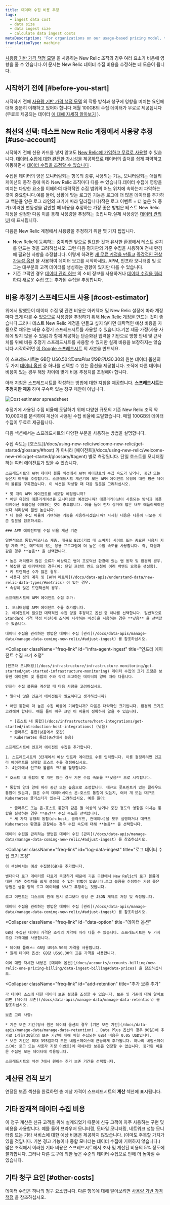 ```yaml
---
title: 데이터 수집 비용 추정
tags:
  - ingest data cost
  - data size
  - data ingest size
  - calculate data ingest costs
metaDescription: 'For organizations on our usage-based pricing model, this doc helps you estimate the cost for data reported to New Relic.'
translationType: machine
---
```


[사용량 기반 가격 책정 모델](/docs/accounts/accounts-billing/new-relic-one-pricing-billing/new-relic-one-pricing-billing) 을 사용하는 New Relic 조직의 경우 여러 요소가 비용에 영향을 줄 수 있습니다.이 문서는 New Relic 데이터 수집 비용을 추정하는 데 도움이 됩니다.

## 시작하기 전에 [#before-you-start]

시작하기 전에 [사용량 기반 가격 책정 모델](/docs/accounts/accounts-billing/new-relic-one-pricing-billing/new-relic-one-pricing-billing) 의 작동 방식과 청구에 영향을 미치는 요인에 대해 충분히 이해하고 있어야 합니다.매월 100GB의 수집 데이터가 무료로 제공됩니다(무료로 제공되는 데이터 [에 대해 자세히 알아보기](/docs/accounts/accounts-billing/new-relic-one-pricing-billing/new-relic-one-pricing-billing/#free) ).

## 최선의 선택: 테스트 New Relic 계정에서 사용량 추정 [#use-account]

시작하기 전에 신용 카드를 넣지 않고도 [New Relic에 가입하고 무료로 사용할](https://newrelic.com/signup) 수 있습니다. [데이터 수집에 대한 완전한 가시성을](/docs/data-apis/manage-data/manage-data-coming-new-relic/#ui) 제공하므로 데이터의 출처를 쉽게 파악하고 이동하면서 [데이터 수집을 조정할 수 있습니다](/docs/data-apis/manage-data/manage-data-coming-new-relic/#adjust-ingest) .

수집된 데이터의 양은 모니터링되는 항목의 종류, 사용되는 기능, 모니터링되는 애플리케이션의 동작 등에 따라 New Relic 조직마다 다를 수 있습니다.데이터 수집에 영향을 미치는 다양한 요소를 이해하여 대략적인 수집 범위의 어느 위치에 속하는지 파악하는 것이 중요합니다.예를 들어, 상황에 맞는 로그인 기능은 로그에 더 많은 데이터를 추가하고 백분율 양은 로그 라인의 크기에 따라 달라집니다(작은 로그 이벤트 = 더 높은 % 증가).이러한 변동성을 감안할 때 비용을 추정하는 가장 좋은 방법은 테스트 New Relic 계정을 설정한 다음 이를 통해 사용량을 추정하는 것입니다.실제 사용량은 [데이터 관리 UI](/docs/data-apis/manage-data/manage-data-coming-new-relic) 에 표시됩니다.

다음은 New Relic 계정에서 사용량을 추정하기 위한 몇 가지 팁입니다.

* New Relic에 등록하는 중이라면 앞으로 필요한 것과 유사한 환경에서 테스트 설치를 만드는 것을 고려하십시오. 그런 다음 평가판의 기준 수집을 사용하여 전체 환경에 필요한 사항을 추정합니다. 이렇게 하려면 [새 무료 계정을 만들고](https://newrelic.com/signup) [즉각적인 관찰 가능성 옵션](https://newrelic.com/instant-observability/) 을 사용하여 데이터 보고를 시작하세요. APM, 인프라 모니터링 및 로그는 대부분의 고객 데이터를 생성하는 경향이 있지만 다를 수 있습니다.
* 기존 고객인 경우 [데이터 관리 허브](/docs/data-apis/manage-data/manage-your-data/#where-to-find-the-data-management-hub) 의 소비 정보를 사용하거나 [데이터 수집을 쿼리하여](/docs/accounts/accounts-billing/new-relic-one-pricing-billing/usage-queries-alerts) 새로운 수집 또는 추가된 수집을 추정합니다.

## 비용 추정기 스프레드시트 사용 [#cost-estimator]

위에서 말했듯이 데이터 수집 및 관련 비용은 아키텍처 및 New Relic 설정에 따라 계정마다 크게 다를 수 있으므로 사용량을 추정하기 [위해 New Relic 계정을 만드는](#use-account) 것이 좋습니다.그러나 테스트 New Relic 계정을 만들고 싶지 않다면 대략적인 예상 비용을 자동으로 채우는 비용 추정기 스프레드시트를 사용할 수 있습니다.기본 제공 가정(사용 사례에 맞지 않을 수 있음)과 함께 제공하는 단순화된 입력을 기반으로 방향 안내 및 근사치를 위해 비용 추정기 스프레드시트를 사용할 수 있지만 실제 비용을 보장하지는 않습니다.시작하려면 [이 Google 스프레드시트](https://docs.google.com/spreadsheets/d/1natQ4YhmjDIH8YgkPblIRP2R8h07V4TNAw3EJDu91_g/edit?usp=sharing) 의 사본을 만드세요.

이 스프레드시트는 GB당 US$0.50의 Data Plus 및 GB당 US$0.30의 원본 데이터 옵션의 두 가지 [데이터 옵션](/docs/accounts/accounts-billing/new-relic-one-pricing-billing/data-ingest-billing#data-prices) 중 하나를 선택할 수 있는 옵션을 제공합니다. 조직에 다른 데이터 비용이 있는 경우 해당 차이에 맞게 비용 추정치를 조정해야 합니다.

아래 지침은 스프레드시트를 작성하는 방법에 대한 지침을 제공합니다. **스프레드시트는 추정치만 제공** 하며 구속력 있는 청구 제안이 아닙니다.

<img
  title="Cost estimator spreadsheet"
  alt="Cost estimator spreadsheet"
  src={newRelicDataIngestCostEstimator}
/>

추정기에 사용된 수집 비율에 도달하기 위해 다양한 규모의 기존 New Relic 조직 약 10,000개를 분석하여 계산에 사용된 수집 비율에 도달했습니다. 매월 100GB의 데이터 수집이 무료로 제공됩니다.

다음 섹션에서는 스프레드시트의 다양한 부분을 사용하는 방법을 설명합니다.

<CollapserGroup>
  <Collapser
    className="freq-link"
    id="apm-ingest-rates"
    title="APM 에이전트 수집 크기 조정"
  >
    수집 속도는 [호스트](/docs/using-new-relic/welcome-new-relic/get-started/glossary/#host) 가 아니라 [에이전트](/docs/using-new-relic/welcome-new-relic/get-started/glossary/#agent) 별로 측정됩니다. 단일 호스트를 모니터링하는 여러 에이전트가 있을 수 있습니다.

    스프레드시트의 APM 데이터 볼륨 섹션에서 APM 에이전트의 수집 속도가 낮거나, 중간 또는 높은지 여부를 추정합니다. 스프레드시트 계산기에 모든 APM 에이전트 유형에 대한 평균 데이터 볼륨을 구축했습니다. 이 섹션을 작성할 때 다음 질문을 고려하십시오.

    * 몇 개의 APM 에이전트를 배포할 예정입니까?
    * 어떤 유형의 애플리케이션을 모니터링할 예정입니까? 애플리케이션이 사용되는 방식과 애플리케이션 복잡성을 이해하는 것이 중요합니다. 예를 들어 전자 상거래 앱은 내부 애플리케이션보다 처리량이 훨씬 높습니다.
    * 더 높은 수집 비율에 기여하는 기능을 사용하시겠습니까? 자세한 내용은 다음에 나오는 기준 질문을 참조하세요.

    ### APM 에이전트별 수집 비율 계산 기준

    일반적으로 통합/비즈니스 계층, 대규모 B2C(기업 대 소비자) 사이트 또는 중요한 사용자 지정 계측 또는 메트릭이 있는 응용 프로그램에 더 높은 수집 속도를 사용합니다. 즉, 다음과 같은 경우 **높음** 을 선택합니다.

    * 높은 처리량과 많은 오류가 예상되고 앱이 프로덕션 환경에 있는 앱 동작 및 환경의 경우.
    * 복잡한 앱 아키텍처의 경우(예: 단일 프런트 엔드 요청이 여러 백엔드 요청을 생성함).
    * 키 트랜잭션 수가 많은 경우.
    * 사용자 정의 계측 및 [APM 메트릭](/docs/data-apis/understand-data/new-relic-data-types/#metrics) 이 있는 경우.
    * 속성이 많은 트랜잭션의 경우.

    스프레드시트에 APM 에이전트 수집 추가:

    1. 모니터링할 APM 에이전트 수를 추가합니다.
    2. 에이전트에 필요한 대략적인 수집 양을 추정하고 옵션 중 하나를 선택합니다. 일반적으로 Standard 가격 책정 버전(새 조직이 시작하는 버전)을 사용하는 경우 **낮음** 을 선택할 수 있습니다.

    데이터 수집을 관리하는 방법은 데이터 수집 [관리](/docs/data-apis/manage-data/manage-data-coming-new-relic/#adjust-ingest) 를 참조하십시오.
  </Collapser>

  <Collapser
    className="freq-link"
    id="infra-agent-ingest"
    title="인프라 에이전트 수집 크기 조정"
  >
    [인프라 모니터링](/docs/infrastructure/infrastructure-monitoring/get-started/get-started-infrastructure-monitoring) 데이터 수집의 크기 조정은 보유한 에이전트 및 통합의 수와 각각 보고하는 데이터의 양에 따라 다릅니다.

    인프라 수집 볼륨을 계산할 때 다음 사항을 고려하십시오.

    * 얼마나 많은 인프라 에이전트가 필요하다고 생각하십니까?

    * 어떤 통합이 더 높은 수집 비율에 기여합니까? 다음은 대략적인 크기입니다. 환경의 크기도 고려해야 합니다. 예를 들어 매우 크면 이 비율이 정확하지 않을 수 있습니다.

      * [호스트 내 통합](/docs/infrastructure/host-integrations/get-started/introduction-host-integrations) (낮음)
      * 클라우드 통합(낮음에서 중간)
      * Kubernetes 통합(중간에서 높음)

    스프레드시트에 인프라 에이전트 수집을 추가합니다.

    1. 스프레드시트의 3단계에서 예상 인프라 에이전트 수를 입력합니다. 이를 결정하려면 인프라 에이전트를 실행할 호스트 수를 결정하십시오.
    2. 4단계에서 인프라 볼륨의 크기를 할당합니다.

    * 호스트 내 통합이 몇 개만 있는 경우 기본 수집 속도를 **낮음** 으로 시작합니다.

    * 통합의 양과 양에 따라 중간 또는 높음으로 조정합니다. 대규모 풋프린트가 있는 클라우드 통합이 있는지, 많은 수의 데이터베이스 온-호스트 통합이 있는지, 여러 개 또는 대규모 Kubernetes 클러스터가 있는지 고려하십시오. 예를 들어:

      * 클라우드 또는 온-호스트 통합과 같은 둘 이상의 낮거나 중간 정도의 영향을 미치는 통합을 실행하는 경우 **중간** 수집 속도를 선택합니다.
      * 세 가지 유형의 통합(oh-host, 클라우드, 컨테이너)을 모두 실행하거나 대규모 Kubernetes 환경을 관찰하는 경우 수집 속도에 대해 **높음** 을 선택합니다.

    데이터 수집을 관리하는 방법은 데이터 수집 [관리](/docs/data-apis/manage-data/manage-data-coming-new-relic/#adjust-ingest) 를 참조하십시오.
  </Collapser>

  <Collapser
    className="freq-link"
    id="log-data-ingest"
    title="로그 데이터 수집 크기 조정"
  >
    이 섹션에서는 예상 수집량(GB)을 추가합니다.

    벤더마다 로그 데이터를 다르게 측정하기 때문에 기존 구현에서 New Relic의 로그 볼륨에 대한 기준 추정치를 쉽게 설정할 수 있는 방법이 없습니다.로그 볼륨을 추정하는 가장 좋은 방법은 샘플 양의 로그 데이터를 보내고 추정하는 것입니다.

    로그 이벤트는 디스크의 원래 원시 로그보다 항상 큰 JSON 개체로 저장 및 측정됩니다.

    데이터 수집을 관리하는 방법은 데이터 수집 [관리](/docs/data-apis/manage-data/manage-data-coming-new-relic/#adjust-ingest) 를 참조하십시오.
  </Collapser>

  <Collapser
    className="freq-link"
    id="data-option"
    title="데이터 옵션"
  >
    GB당 수집된 데이터 가격은 조직의 계약에 따라 다를 수 있습니다. 스프레드시트는 두 가지 주요 가격대를 사용합니다.

    * 데이터 플러스: GB당 US$0.50의 가격을 사용합니다.
    * 원래 데이터 옵션: GB당 US$0.30의 표준 가격을 사용합니다.

    이에 대한 자세한 내용은 [데이터 옵션](/docs/accounts/accounts-billing/new-relic-one-pricing-billing/data-ingest-billing#data-prices) 을 참조하십시오.
  </Collapser>

  <Collapser
    className="freq-link"
    id="add-retention"
    title="추가 보존 추가"
  >
    각 데이터 소스에 대한 데이터 보존 설정을 조정할 수 있습니다. 보존 및 기준에 대해 알아보려면 [데이터 보존](/docs/data-apis/manage-data/manage-data-retention) 을 참조하십시오.

    보존 고려 사항:

    * 기존 보존 기간(당사 원본 데이터 옵션의 경우 [기본 보존 기간](/docs/data-apis/manage-data/manage-data-retention) , Data Plus 옵션의 경우 90일)에 추가로 1개월(30일)의 보존 기간에 대해 매월 수집되는 GB당 비용은 0.05 USD입니다.
    * 보존 기간은 최대 395일까지 모든 네임스페이스에 균등하게 추가됩니다. 하나의 네임스페이스(예: 로그 또는 사용자 지정 이벤트)에 대해서만 보존을 연장할 수 없습니다. 증가된 비율은 수집된 모든 데이터에 적용됩니다.

    스프레드시트의 섹션 7에서 원하는 추가 보존 기간을 선택합니다.
  </Collapser>
</CollapserGroup>

## 계산된 견적 보기

연장된 보존 섹션을 완료하면 총 예상 가격이 스프레드시트의 **계산** 섹션에 표시됩니다.

## 기타 잠재적 데이터 수집 비용

이 청구 계산은 신규 고객을 위해 설계되었기 때문에 신규 고객이 자주 사용하는 구현 및 비용을 사용합니다. 예를 들어 브라우저 모니터링, 모바일 모니터링, 네트워크 성능 모니터링 또는 기타 서비스에 대한 예상 비용은 제공하지 않았습니다. (아마도 주목할 가치가 있을 것입니다. 기본 경고 기능이나 종합 모니터는 데이터 수집에 기여하지 않습니다.) 많은 조직에서 이러한 기타 비용은 스프레드시트에서 조사 및 계산된 비용의 5% 정도에 불과합니다. 그러나 다른 도구에 의한 높은 수준의 데이터 수집으로 인해 더 높아질 수 있습니다.

## 기타 청구 요인 [#other-costs]

데이터 수집은 하나의 청구 요소입니다. 다른 항목에 대해 알아보려면 [사용량 기반 가격 책정](/docs/accounts/accounts-billing/new-relic-one-pricing-billing/new-relic-one-pricing-billing) 을 참조하십시오.